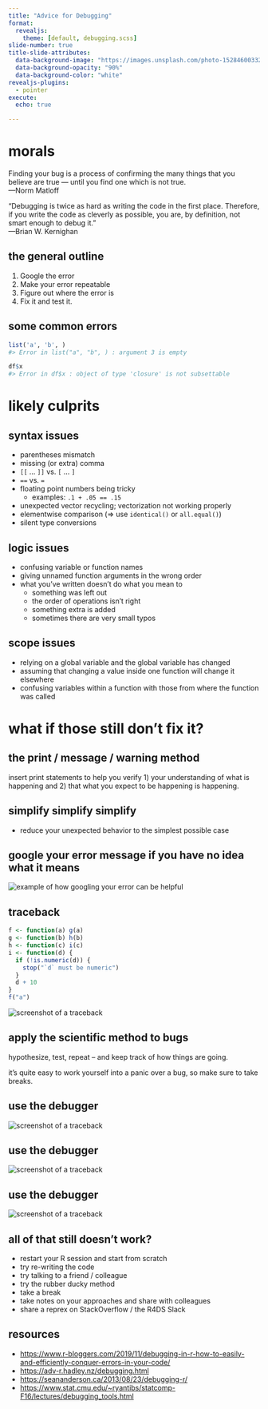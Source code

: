 ```yaml
---
title: "Advice for Debugging"
format:
  revealjs:
    theme: [default, debugging.scss]
slide-number: true
title-slide-attributes:
  data-background-image: "https://images.unsplash.com/photo-1528460033278-a6ba57020470"
  data-background-opacity: "90%"
  data-background-color: "white"
revealjs-plugins:
  - pointer
execute: 
  echo: true

---
```


# morals {background-image="https://images.unsplash.com/photo-1528460033278-a6ba57020470" background-opacity="90%"}

Finding your bug is a process of confirming the many things that you believe are true — until you find one which is not true. <br>
—Norm Matloff

“Debugging is twice as hard as writing the code in the first place. Therefore, if you write the code as cleverly as possible, you are, by definition, not smart enough to debug it.” <br>
—Brian W. Kernighan

## the general outline

  1. Google the error
  2. Make your error repeatable
  3. Figure out where the error is
  4. Fix it and test it.

## some common errors

```r
list('a', 'b', )
#> Error in list("a", "b", ) : argument 3 is empty

df$x
#> Error in df$x : object of type 'closure' is not subsettable
```

#  likely culprits 

## syntax issues {.small}

  - parentheses mismatch
  - missing (or extra) comma 
  - `[[` ... `]]` vs. `[` ... `]`
  - `==` vs. `=`
  - floating point numbers being tricky
    - examples: `.1 + .05 == .15` 
  - unexpected vector recycling; vectorization not working properly
  - elementwise comparison (=> use `identical()` or `all.equal()`)
  - silent type conversions

## logic issues

  - confusing variable or function names 
  - giving unnamed function arguments in the wrong order
  - what you've written doesn't do what you mean to
    - something was left out 
    - the order of operations isn't right
    - something extra is added 
    - sometimes there are very small typos
    
## scope issues

  - relying on a global variable and the global variable has changed
  - assuming that changing a value inside one function will change it elsewhere
  - confusing variables within a function with those from where the function was called
  
# what if those still don't fix it? 

## the print / message / warning method

insert print statements to help you verify 1) your 
understanding of what is happening and 2) that what you expect
to be happening is happening.

## simplify simplify simplify 

  - reduce your unexpected behavior to the simplest possible case

## google your error message if you have no idea what it means

<img src="images/google.png" alt="example of how googling your error can be helpful">

## traceback 

```r
f <- function(a) g(a)
g <- function(b) h(b)
h <- function(c) i(c)
i <- function(d) {
  if (!is.numeric(d)) {
    stop("`d` must be numeric")
  }
  d + 10
}
f("a")
```

<img src="images/traceback.png" alt="screenshot of a traceback">

## apply the scientific method to bugs

hypothesize, test, repeat -- and keep track of how things are going.

it's quite easy to work yourself into a panic over a bug, so make sure to 
take breaks.

## use the debugger

<img src="images/set_debugger.png" alt="screenshot of a traceback">

## use the debugger

<img src="images/debugging_script.png" alt="screenshot of a traceback">

## use the debugger

<img src="images/debugger_console.png" alt="screenshot of a traceback">

## all of that still doesn't work? 

  - restart your R session and start from scratch
  - try re-writing the code 
  - try talking to a friend / colleague
  - try the rubber ducky method
  - take a break 
  - take notes on your approaches and share with colleagues
  - share a reprex on StackOverflow / the R4DS Slack
  
## resources

  * <https://www.r-bloggers.com/2019/11/debugging-in-r-how-to-easily-and-efficiently-conquer-errors-in-your-code/>
  * <https://adv-r.hadley.nz/debugging.html>
  * <https://seananderson.ca/2013/08/23/debugging-r/>
  * <https://www.stat.cmu.edu/~ryantibs/statcomp-F16/lectures/debugging_tools.html>